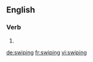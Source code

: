 
==English==

===Verb===
{{head|en|present participle}}

# {{present participle of|swipe|lang=en}}

[[de:swiping]]
[[fr:swiping]]
[[vi:swiping]]